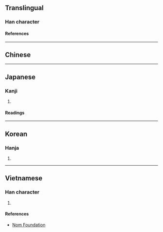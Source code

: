 {{also|捣|𢭏}}
{{character info/new}}
==Translingual==
{{Han simplified forms|擣|𢭏|捣|ex=y}}

===Han character===
{{Han char|rn=64|rad=手|as=14|sn=17|four=54041|canj=QGNI|ids=⿰扌壽}}

====References====
{{Han ref|kx=0459.280|dkj=12853|dj=0808.210|hdz=31973.130|uh=64E3}}

----

==Chinese==
{{zh-see|搗|v}}

----

==Japanese==
{{ja-kanji forms|𢭏|擣}}

===Kanji===
{{ja-kanji|grade=|rs=手14|shin=𢭏}}

# {{defn|lang=ja|sort=手14}}

====Readings====
{{ja-readings
|goon=とう<たう
|kanon=とう<たう
|kanyoon=ちゅう<ちう
|kun=つ-く, う-つ, ふ-れる
}}

----

==Korean==

===Hanja===
{{ko-hanja|도}}

# {{defn|lang=ko|sort=手14}}

----

==Vietnamese==

===Han character===
{{vi-readings|rs=手14|reading=đảo}}

# {{defn|lang=vi|sort=手14}}

====References====
* [http://nomfoundation.org/common/nom_details.php?codepoint=64e3 Nom Foundation]